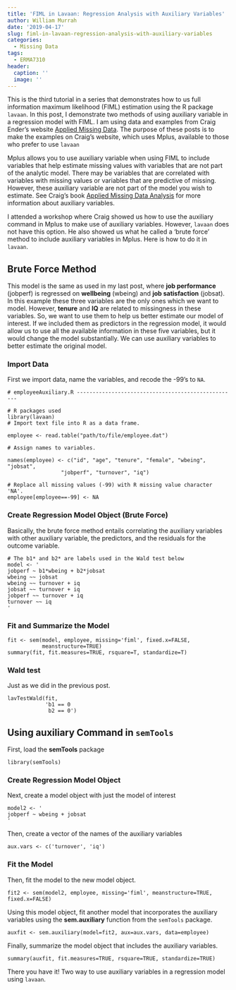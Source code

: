 ```yaml
---
title: 'FIML in Lavaan: Regression Analysis with Auxiliary Variables'
author: William Murrah
date: '2019-04-17'
slug: fiml-in-lavaan-regression-analysis-with-auxiliary-variables
categories:
  - Missing Data
tags:
  - ERMA7310
header:
  caption: ''
  image: ''
---
```


This is the third tutorial in a series that demonstrates how to us full information maximum likelihood (FIML) estimation using the R package `lavaan`. In this post, I demonstrate two methods of using auxiliary variable in a regression model with FIML. I am using data and examples from Craig Ender's website <a href="http://www.appliedmissingdata.com/book-examples.html">Applied Missing Data</a>. The purpose of these posts is to make the examples on Craig's website, which uses Mplus, available to those who prefer to use `lavaan`

Mplus allows you to use auxiliary variable when using FIML to include variables that help estimate missing values with variables that are not part of the analytic model. There may be variables that are correlated with variables with missing values or variables that are predictive of missing. However, these auxiliary variable are not part of the model you wish to estimate. See Craig's book <a href="http://www.amazon.com/Applied-Missing-Analysis-Methodology-Sciences/dp/1606236393/ref=sr_1_1?ie=UTF8&amp;qid=1402932586&amp;sr=8-1&amp;keywords=applied%20missing%20data%20analysis">Applied Missing Data Analysis</a> for more information about auxiliary variables.

I attended a workshop where Craig showed us how to use the auxiliary command in Mplus to make use of auxiliary variables. However, `lavaan` does not have this option. He also showed us what he called a 'brute force' method to include auxiliary variables in Mplus. Here is how to do it in `lavaan`.

## Brute Force Method

This model is the same as used in my last post, where **job performance** (jobperf) is regressed on **wellbeing** (wbeing) and **job satisfaction** (jobsat). In this example these three variables are the only ones which we want to model. However, **tenure** and **IQ** are related to missingness in these variables. So, we want to use them to help us better estimate our model of interest. If we included them as predictors in the regression model, it would allow us to use all the available information in these five variables, but it would change the model substantially. We can use auxiliary variables to better estimate the original model.

### Import Data

First we import data, name the variables, and recode the -99's to `NA`.
```
# employeeAuxiliary.R ---------------------------------------------------

# R packages used
library(lavaan)
# Import text file into R as a data frame.

employee <- read.table("path/to/file/employee.dat")

# Assign names to variables.

names(employee) <- c("id", "age", "tenure", "female", "wbeing", "jobsat", 
                 "jobperf", "turnover", "iq")

# Replace all missing values (-99) with R missing value character 'NA'.
employee[employee==-99] <- NA
```

### Create Regression Model Object (Brute Force)

Basically, the brute force method entails correlating the auxiliary variables with other auxiliary variable, the predictors, and the residuals for the outcome variable.
```
# The b1* and b2* are labels used in the Wald test below
model <- '
jobperf ~ b1*wbeing + b2*jobsat
wbeing ~~ jobsat
wbeing ~~ turnover + iq
jobsat ~~ turnover + iq
jobperf ~~ turnover + iq
turnover ~~ iq
'
```

### Fit and Summarize the Model

```
fit <- sem(model, employee, missing='fiml', fixed.x=FALSE, 
           meanstructure=TRUE)
summary(fit, fit.measures=TRUE, rsquare=T, standardize=T)
```

### Wald test

Just as we did in the previous post.
```
lavTestWald(fit, 
            'b1 == 0
             b2 == 0')
```

## Using **auxiliary** Command in `semTools`

First, load the **semTools** package

```
library(semTools)
```

### Create Regression Model Object

Next, create a model object with just the model of interest
```
model2 <- '
jobperf ~ wbeing + jobsat
'
```

Then, create a vector of the names of the auxiliary variables

```
aux.vars <- c('turnover', 'iq')
```

### Fit the Model

Then, fit the model to the new model object.

```
fit2 <- sem(model2, employee, missing='fiml', meanstructure=TRUE, fixed.x=FALSE)
```
Using this model object,  fit another model that incorporates the auxiliary variables using the **sem.auxiliary** function from the `semTools` package.

```
auxfit <- sem.auxiliary(model=fit2, aux=aux.vars, data=employee)

```

Finally, summarize the model object that includes the auxiliary variables.

```
summary(auxfit, fit.measures=TRUE, rsquare=TRUE, standardize=TRUE)
```

There you have it! Two way to use auxiliary variables in a regression model using `lavaan`.
